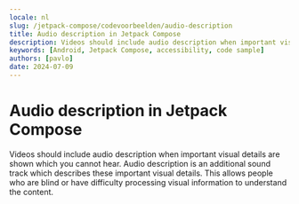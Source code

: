 ```yaml
---
locale: nl
slug: /jetpack-compose/codevoorbeelden/audio-description
title: Audio description in Jetpack Compose
description: Videos should include audio description when important visual details are shown which you cannot hear.
keywords: [Android, Jetpack Compose, accessibility, code sample]
authors: [pavlo]
date: 2024-07-09
---
```


# Audio description in Jetpack Compose

Videos should include audio description when important visual details are shown which you cannot hear. Audio description is an additional sound track which describes these important visual details. This allows people who are blind or have difficulty processing visual information to understand the content.

<CodeSample id="media-audio-description" framework="jetpack-compose" locale="nl"/>

